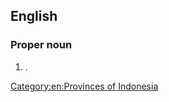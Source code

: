 {{also|jambi}}
==English==
{{wikipedia}}

===Proper noun===
{{en-proper noun}}

# {{place|en|province|c/Indonesia}}.

[[Category:en:Provinces of Indonesia]]
